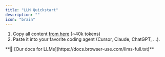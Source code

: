 ```yaml
---
title: "LLM Quickstart"
description: ""
icon: "brain"
---
```


<Info>


1. Copy all content [from here](https://docs.browser-use.com/llms-full.txt)  (~40k tokens)
2. Paste it into your favorite coding agent (Cursor, Claude, ChatGPT, ...). 
</Info>
**🔗 [Our docs for LLMs](https://docs.browser-use.com/llms-full.txt)**

